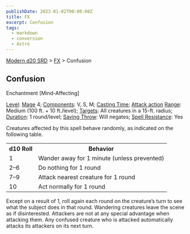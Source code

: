 ```yaml
---
publishDate: 2023-01-02T00:00:00Z
title: FX
excerpt: Confusion
tags:
  - markdown
  - conversion
  - Astro
---
```


[Modern d20 SRD](/#modernD20) > [FX](modern-d20-srd-fx-index) > Confusion

## Confusion

Enchantment [Mind-Affecting]

[Level](modern-d20-srd-fx-level): [Mage](modern-d20-srd-classes-advanced-mage)
4; [Components](modern-d20-srd-fx-components): V, S, M; [Casting Time](modern-d20-srd-fx-casting-time); [Attack action](modern-d20-srd-combat-attack-actions) [Range](modern-d20-srd-fx-range): Medium (100 ft. + 10
ft./level); [Targets](modern-d20-srd-fx-target): All creatures in a 15-ft.
radius; [Duration](modern-d20-srd-fx-duration): 1 round/level; [Saving Throw](modern-d20-srd-basics-saving-throws): Will negates; [Spell Resistance](modern-d20-srd-special-abilities-spell-resistance): Yes

Creatures affected by this spell behave randomly, as indicated on the
following table.


<table> <tr> <th>d10 Roll</th> <th>Behavior</th> </tr> <tr><td> 1</td><td> Wander away for 1 minute (unless prevented) </td></tr> <tr class="shaded"><td> 2–6</td><td> Do nothing for 1 round </td></tr> <tr><td> 7–9</td><td> Attack nearest creature for 1 round </td></tr> <tr class="shaded"><td> 10</td><td> Act normally for 1 round </td></tr> </table>


Except on a result of 1, roll again each round on the creature’s turn to see
what the subject does in that round. Wandering creatures leave the scene as if
disinterested. Attackers are not at any special advantage when attacking them.
Any confused creature who is attacked automatically attacks its attackers on
its next turn.

